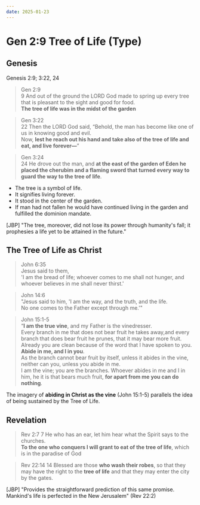 ```yaml
---
date: 2025-01-23
---
```



# Gen 2:9 Tree of Life (Type)

<CustomImage src="/img/tree-of-life.png" alt="Christ is our Rest" width="600px" />

<DateDisplay date="2025-01-23" />

## Genesis
Genesis 2:9; 3:22, 24 

> Gen 2:9 \
9 And out of the ground the LORD God made to spring up every tree that is pleasant to the sight and good for food. \
**The tree of life was in the midst of the garden**

> Gen 3:22 \
22 Then the LORD God said, “Behold, the man has become like one of us in knowing good and evil. \
Now, **lest he reach out his hand and take also of the tree of life and eat, and live forever—**”

> Gen 3:24 \
24 He drove out the man, and **at the east of the garden of Eden he placed the cherubim and a flaming sword that turned every way to guard the way to the tree of life**. 

- The tree is a symbol of life. 
- It signifies living forever. 
- It stood in the center of the garden.
- If man had not fallen he would have continued living in the garden and fulfilled the dominion mandate. 


[JBP] "The tree, moreover, did not lose its power through humanity's fall; it prophesies a life yet to be attained in the future." 

## The Tree of Life as Christ

> John 6:35 \
Jesus said to them, \
'I am the bread of life; whoever comes to me shall not hunger, and whoever believes in me shall never thirst.'

> John 14:6 \
"Jesus said to him, 'I am the way, and the truth, and the life. \
No one comes to the Father except through me.'"

> John 15:1-5 \
“**I am the true vine**, and my Father is the vinedresser. \
Every branch in me that does not bear fruit he takes away,and every branch that does bear fruit he prunes, that it may bear more fruit. \
Already you are clean because of the word that I have spoken to you. \
**Abide in me, and I in you**. \
As the branch cannot bear fruit by itself, unless it abides in the vine, neither can you, unless you abide in me. \
I am the vine; you are the branches. Whoever abides in me and I in him, he it is that bears much fruit, **for apart from me you can do nothing**.

The imagery of **abiding in Christ as the vine** (John 15:1-5) parallels the idea of being sustained by the Tree of Life.



## Revelation

> Rev 2:7 
7 He who has an ear, let him hear what the Spirit says to the churches. \
**To the one who conquers I will grant to eat of the tree of life**, which is in the paradise of God

> Rev 22:14 
14 Blessed are those **who wash their robes**, so that they may have the right to the **tree of life** and that they may enter the city by the gates. 

[JBP] "Provides the straightforward prediction of this same promise. Mankind's life is perfected in the New Jerusalem" (Rev 22:2)
